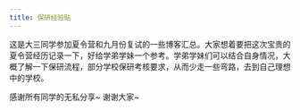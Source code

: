 ```yaml
---
title: 保研经验贴
---
```


这是大三同学参加夏令营和九月份复试的一些博客汇总。大家想着要把这次宝贵的夏令营经历记录一下，好给学弟学妹一个参考。学弟学妹们可以结合自身情况，大概了解一下保研流程，部分学校保研考核要求，从而少走一些弯路，去到自己理想中的学校。

感谢所有同学的无私分享~ 谢谢大家~

<CardGrid>
  <LinkCard title="2024年保研总结贴" href="/保研经验贴/2024年" />
</CardGrid>